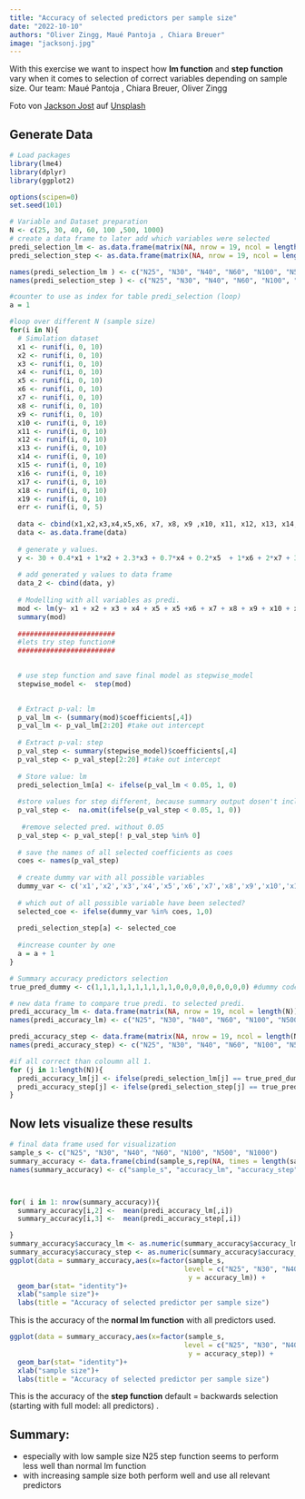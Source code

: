 ```yaml
---
title: "Accuracy of selected predictors per sample size"
date: "2022-10-10"
authors: "Oliver Zingg, Maué Pantoja , Chiara Breuer" 
image: "jacksonj.jpg"
---
```


With this exercise we want to inspect how **lm function** and **step function** vary when it comes to selection of  correct variables depending on sample size.
Our team: Maué Pantoja , Chiara Breuer, Oliver Zingg

Foto von <a href="https://unsplash.com/de/@jacksonjost?utm_content=creditCopyText&utm_medium=referral&utm_source=unsplash">Jackson Jost</a> auf <a href="https://unsplash.com/de/fotos/tjKSTwb4mnI?utm_content=creditCopyText&utm_medium=referral&utm_source=unsplash">Unsplash</a>



## Generate Data
```r
# Load packages 
library(lme4)
library(dplyr)
library(ggplot2)

options(scipen=0)
set.seed(101)

# Variable and Dataset preparation
N <- c(25, 30, 40, 60, 100 ,500, 1000)
# create a data frame to later add which variables were selected 
predi_selection_lm <- as.data.frame(matrix(NA, nrow = 19, ncol = length(N)))
predi_selection_step <- as.data.frame(matrix(NA, nrow = 19, ncol = length(N)))

names(predi_selection_lm ) <- c("N25", "N30", "N40", "N60", "N100", "N500", "N1000")
names(predi_selection_step ) <- c("N25", "N30", "N40", "N60", "N100", "N500", "N1000")

#counter to use as index for table predi_selection (loop)
a = 1

#loop over different N (sample size)
for(i in N){
  # Simulation dataset
  x1 <- runif(i, 0, 10)
  x2 <- runif(i, 0, 10)
  x3 <- runif(i, 0, 10)
  x4 <- runif(i, 0, 10)
  x5 <- runif(i, 0, 10)
  x6 <- runif(i, 0, 10)
  x7 <- runif(i, 0, 10)
  x8 <- runif(i, 0, 10)
  x9 <- runif(i, 0, 10)
  x10 <- runif(i, 0, 10)
  x11 <- runif(i, 0, 10)
  x12 <- runif(i, 0, 10)
  x13 <- runif(i, 0, 10)
  x14 <- runif(i, 0, 10)
  x15 <- runif(i, 0, 10)
  x16 <- runif(i, 0, 10)
  x17 <- runif(i, 0, 10)
  x18 <- runif(i, 0, 10)
  x19 <- runif(i, 0, 10)
  err <- runif(i, 0, 5)
  
  data <- cbind(x1,x2,x3,x4,x5,x6, x7, x8, x9 ,x10, x11, x12, x13, x14, x15, x16, x17, x18, x19,  err)
  data <- as.data.frame(data)
 
  # generate y values.
  y <- 30 + 0.4*x1 + 1*x2 + 2.3*x3 + 0.7*x4 + 0.2*x5  + 1*x6 + 2*x7 + 3*x8 + 1.5 *x9 + 0.5*x10 + err
  
  # add generated y values to data frame
  data_2 <- cbind(data, y)
  
  # Modelling with all variables as predi.
  mod <- lm(y~ x1 + x2 + x3 + x4 + x5 + x5 +x6 + x7 + x8 + x9 + x10 + x11 + x12 + x13 + x14 + x15 + x16 + x17 + x18 + x19, data =  data_2)
  summary(mod)
  
  ########################
  #lets try step function#
  ########################
 

  # use step function and save final model as stepwise_model
  stepwise_model <-  step(mod)

  
  # Extract p-val: lm
  p_val_lm <- (summary(mod)$coefficients[,4])
  p_val_lm <- p_val_lm[2:20] #take out intercept
  
  # Extract p-val: step
  p_val_step <- summary(stepwise_model)$coefficients[,4]
  p_val_step <- p_val_step[2:20] #take out intercept
  
  # Store value: lm 
  predi_selection_lm[a] <- ifelse(p_val_lm < 0.05, 1, 0)
  
  #store values for step different, because summary output dosen't include all variable like in lm 
  p_val_step <-  na.omit(ifelse(p_val_step < 0.05, 1, 0))
 
   #remove selected pred. without 0.05
  p_val_step <- p_val_step[! p_val_step %in% 0]
  
  # save the names of all selected coefficients as coes
  coes <- names(p_val_step)
  
  # create dummy var with all possible variables 
  dummy_var <- c('x1','x2','x3','x4','x5','x6','x7','x8','x9','x10','x11','x12','x13','x14','x15','x16','x17','x18','x19')
  
  # which out of all possible variable have been selected? 
  selected_coe <- ifelse(dummy_var %in% coes, 1,0)
  
  predi_selection_step[a] <- selected_coe
  
  #increase counter by one
  a = a + 1
}

# Summary accuracy predictors selection
true_pred_dummy <- c(1,1,1,1,1,1,1,1,1,1,0,0,0,0,0,0,0,0,0) #dummy code for the existing predictor 

# new data frame to compare true predi. to selected predi.
predi_accuracy_lm <- data.frame(matrix(NA, nrow = 19, ncol = length(N)))
names(predi_accuracy_lm) <- c("N25", "N30", "N40", "N60", "N100", "N500", "N1000")

predi_accuracy_step <- data.frame(matrix(NA, nrow = 19, ncol = length(N)))
names(predi_accuracy_step) <- c("N25", "N30", "N40", "N60", "N100", "N500", "N1000")

#if all correct than coloumn all 1. 
for (j in 1:length(N)){
  predi_accuracy_lm[j] <- ifelse(predi_selection_lm[j] == true_pred_dummy, 1,0)
  predi_accuracy_step[j] <- ifelse(predi_selection_step[j] == true_pred_dummy, 1,0)
}
```

## Now lets visualize these results 
```r
# final data frame used for visualization
sample_s <- c("N25", "N30", "N40", "N60", "N100", "N500", "N1000")
summary_accuracy <- data.frame(cbind(sample_s,rep(NA, times = length(sample_s)),rep(NA, times = length(sample_s))))
names(summary_accuracy) <- c("sample_s", "accuracy_lm", "accuracy_step")



for( i in 1: nrow(summary_accuracy)){
  summary_accuracy[i,2] <-  mean(predi_accuracy_lm[,i])
  summary_accuracy[i,3] <-  mean(predi_accuracy_step[,i])

}
summary_accuracy$accuracy_lm <- as.numeric(summary_accuracy$accuracy_lm)
summary_accuracy$accuracy_step <- as.numeric(summary_accuracy$accuracy_step)
ggplot(data = summary_accuracy,aes(x=factor(sample_s, 
                                           level = c("N25", "N30", "N40", "N60", "N100", "N500", "N1000")) ,
                                            y = accuracy_lm)) + 
  geom_bar(stat= "identity")+
  xlab("sample size")+
  labs(title = "Accuracy of selected predictor per sample size")


```


This is the accuracy of the **normal lm function** with all predictors used.


```r
ggplot(data = summary_accuracy,aes(x=factor(sample_s, 
                                           level = c("N25", "N30", "N40", "N60", "N100", "N500", "N1000")) ,
                                            y = accuracy_step)) + 
  geom_bar(stat= "identity")+
  xlab("sample size")+
  labs(title = "Accuracy of selected predictor per sample size")
```

This is the accuracy of the **step function** default = backwards selection (starting with full model: all predictors) .

## Summary:

* especially with low sample size N25 step function seems to perform less well than normal lm function
* with increasing sample size both perform well and use all relevant predictors 



